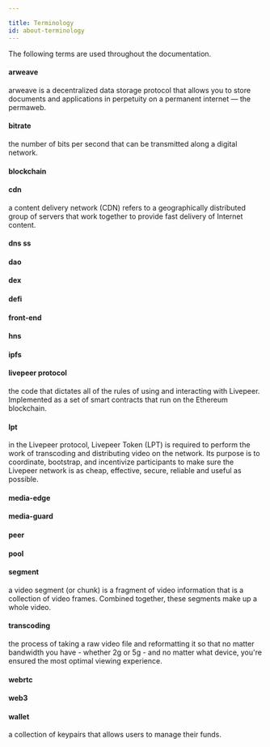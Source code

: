 ```yaml
---

title: Terminology
id: about-terminology
---
```


The following terms are used throughout the documentation.

#### arweave

arweave is a decentralized data storage protocol that allows you to store documents and applications in perpetuity on a permanent internet — the permaweb.

#### bitrate

the number of bits per second that can be transmitted along a digital network.

#### blockchain

#### cdn

a content delivery network (CDN) refers to a geographically distributed group of servers that work together to provide fast delivery of Internet content.

#### dns ss

#### dao

#### dex

#### defi

#### front-end

#### hns

#### ipfs

#### livepeer protocol

the code that dictates all of the rules of using and interacting with Livepeer. Implemented as a set of smart contracts that run on the Ethereum blockchain.

#### lpt

in the Livepeer protocol, Livepeer Token (LPT) is required to perform the work of transcoding and distributing video on the network. Its purpose is to coordinate, bootstrap, and incentivize participants to make sure the Livepeer network is as cheap, effective, secure, reliable and useful as possible.

#### media-edge

#### media-guard

#### peer

#### pool

#### segment

a video segment (or chunk) is a fragment of video information that is a collection of video frames. Combined together, these segments make up a whole video.

#### transcoding

the process of taking a raw video file and reformatting it so that no matter bandwidth you have - whether 2g or 5g - and no matter what device, you're ensured the most optimal viewing experience.

#### webrtc

#### web3


#### wallet

a collection of keypairs that allows users to manage their funds.

